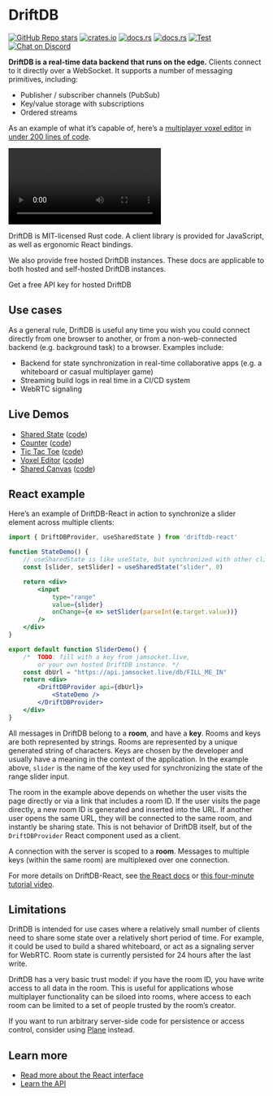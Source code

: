 # DriftDB

[![GitHub Repo stars](https://img.shields.io/github/stars/drifting-in-space/driftdb?style=social)](https://github.com/drifting-in-space/driftdb)
[![crates.io](https://img.shields.io/crates/v/driftdb.svg)](https://crates.io/crates/driftdb)
[![docs.rs](https://img.shields.io/badge/rust-docs-brightgreen)](https://docs.rs/driftdb/)
[![docs.rs](https://img.shields.io/badge/client-docs-brightgreen)](https://driftdb.com/)
[![Test](https://github.com/drifting-in-space/driftdb/actions/workflows/test.yml/badge.svg)](https://github.com/drifting-in-space/driftdb/actions/workflows/test.yml)
[![Chat on Discord](https://img.shields.io/static/v1?label=chat&message=discord&color=404eed)](https://discord.gg/N5sEpsuhh9)

**DriftDB is a real-time data backend that runs on the edge.** Clients connect to it directly over a WebSocket. It supports a number of messaging primitives, including:

- Publisher / subscriber channels (PubSub)
- Key/value storage with subscriptions
- Ordered streams

As an example of what it’s capable of, here’s a [multiplayer voxel editor](https://demos.driftdb.com/voxel) in [under 200 lines of code](https://github.com/drifting-in-space/driftdb/blob/main/js-pkg/apps/demos/src/pages/voxel.tsx).

<div style={{display: "flex", flexDirection: "row", justifyContent: "center", margin: 25}}>
<video controls autoplay style={{maxWidth: "100%"}}>
  <source src="/driftdb-voxel.webm" type="video/webm" />
  <source src="/driftdb-voxel.mp4" type="video/mp4" />
</video>
</div>

DriftDB is MIT-licensed Rust code. A client library is provided for JavaScript, as well as ergonomic React bindings.


<div style={{ padding: '18px 26px 28px', borderRadius: 12, background: '#f5f5f5', margin: '30px 0' }}>
  <p>
    We also provide free hosted DriftDB instances. These docs are applicable to both hosted and self-hosted DriftDB instances.
  </p>
  <Link className="button button--primary" to="https://jamsocket.live">
    Get a free API key for hosted DriftDB
  </Link>
</div>

## Use cases

As a general rule, DriftDB is useful any time you wish you could connect directly from one browser to another, or from a non-web-connected backend (e.g. background task) to a browser. Examples include:

- Backend for state synchronization in real-time collaborative apps (e.g. a whiteboard or casual multiplayer game)
- Streaming build logs in real time in a CI/CD system
- WebRTC signaling

## Live Demos

- [Shared State](https://demos.driftdb.com/state) ([code](https://github.com/drifting-in-space/driftdb/blob/main/js-pkg/demos/src/pages/shared-canvas.tsx))
- [Counter](https://demos.driftdb.com/counter) ([code](https://github.com/drifting-in-space/driftdb/blob/main/js-pkg/demos/src/pages/counter.tsx))
- [Tic Tac Toe](https://demos.driftdb.com/tictactoe) ([code](https://github.com/drifting-in-space/driftdb/blob/main/js-pkg/demos/src/pages/tictactoe.tsx))
- [Voxel Editor](https://demos.driftdb.com/voxel) ([code](https://github.com/drifting-in-space/driftdb/blob/main/js-pkg/demos/src/pages/voxel.tsx))
- [Shared Canvas](https://demos.driftdb.com/shared-canvas) ([code](https://github.com/drifting-in-space/driftdb/blob/main/js-pkg/demos/src/pages/shared-canvas.tsx))

## React example

Here’s an example of DriftDB-React in action to synchronize a slider element across multiple clients:

```jsx
import { DriftDBProvider, useSharedState } from 'driftdb-react'

function StateDemo() {
    // useSharedState is like useState, but synchronized with other clients.
    const [slider, setSlider] = useSharedState("slider", 0)

    return <div>
        <input
            type="range"
            value={slider}
            onChange={e => setSlider(parseInt(e.target.value))}
        />
    </div>
}

export default function SliderDemo() {
    /*  TODO: fill with a key from jamsocket.live,
        or your own hosted DriftDB instance. */
    const dbUrl = "https://api.jamsocket.live/db/FILL_ME_IN"
    return <div>
        <DriftDBProvider api={dbUrl}>
            <StateDemo />
        </DriftDBProvider>
    </div>
}
```

All messages in DriftDB belong to a **room**, and have a **key**. Rooms and keys are both represented by strings. Rooms are represented by a unique generated string of characters. Keys are chosen by the developer and usually have a meaning in the context of the application. In the example above, `slider` is the name of the key used for synchronizing the state of the range slider input.

The room in the example above depends on whether the user visits the page directly or via a link that includes a room ID. If the user visits the page directly, a new room ID is generated and inserted into the URL. If another user opens the same URL, they will be connected to the same room, and instantly be sharing state. This is not behavior of DriftDB itself, but of the `DriftDBProvider` React component used as a client.

A connection with the server is scoped to a **room**. Messages to multiple keys (within the same room) are multiplexed over one connection.

For more details on DriftDB-React, see [the React docs](/docs/react) or [this four-minute tutorial video](https://www.youtube.com/watch?v=ktb6HUZlyJs).

## Limitations

DriftDB is intended for use cases where a relatively small number of clients need to share some state over a relatively short period of time. For example, it could be used to build a shared whiteboard, or act as a signaling server for WebRTC. Room state is currently persisted for 24 hours after the last write.

DriftDB has a very basic trust model: if you have the room ID, you have write access to all data in the room. This is useful for applications whose multiplayer functionality can be siloed into rooms, where access to each room can be limited to a set of people trusted by the room’s creator.

If you want to run arbitrary server-side code for persistence or access control, consider using [Plane](https://plane.dev/) instead.

## Learn more

- [Read more about the React interface](/docs/react)
- [Learn the API](/docs/api)
